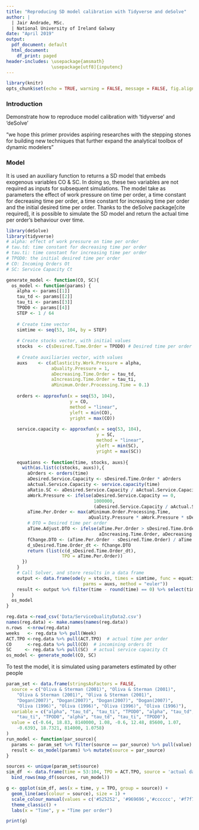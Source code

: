 ```yaml
---
title: "Reproducing SD model calibration with Tidyverse and deSolve"
author: |
  | Jair Andrade, MSc.
  | National University of Ireland Galway
date: "April 2019"
output:
  pdf_document: default
  html_document:
    df_print: paged
header-includes: \usepackage{amsmath}
                 \usepackage[utf8]{inputenc}
---
```


```r
library(knitr)
opts_chunk$set(echo = TRUE, warning = FALSE, message = FALSE, fig.align = "center", cache = TRUE)
```

### Introduction

Demonstrate how to reproduce model calibration with 'tidyverse' and 'deSolve'

"we hope this primer provides aspiring researches with the stepping stones for building new techniques that further expand the analytical toolbox of dynamic modelers"

### Model

It is used an auxiliary function to returns a SD model that embeds exogenous variables CO & SC. In doing so, these two variables are not required as inputs for subsequent simulations. The model take as parameters the effect of work pressure on time per order, a time constant for decreasing time per order, a time constant for increasing time per order and the initial desired time per order. Thanks to the deSolve package[cite required], it is possible to simulate the SD model and return the actual time per order's behaviour over time.

```r
library(deSolve)
library(tidyverse)
# alpha: effect of work pressure on time per order
# tau.td: time constant for decreasing time per order
# tau.ti: time constant for increasing time per order
# TPOD0: the initial desired time per order
# CO: Incoming Orders Ot
# SC: Service Capacity Ct

generate_model <- function(CO, SC){
  os_model <- function(params) {
    alpha <- params[[1]]
    tau_td <- params[[2]]
    tau_ti <- params[[3]]
    TPOD0 <- params[[4]]
    STEP <- 1 / 64
    
    # Create time vector
    simtime <- seq(53, 104, by = STEP)
    
    # Create stocks vector, with initial values
    stocks  <- c(sDesired.Time.Order = TPOD0) # Desired time per order initialised
    
    # Create auxiliaries vector, with values
    auxs    <- c(aElasticity.Work.Pressure = alpha,
                 aQuality.Pressure = 1,
                 aDecreasing.Time.Order = tau_td,
                 aIncreasing.Time.Order = tau_ti,
                 aMinimum.Order.Processing.Time = 0.1)
    
    orders <- approxfun(x = seq(53, 104),
                        y = CO,
                        method = "linear",
                        yleft = min(CO),
                        yright = max(CO))
    
    service.capacity <- approxfun(x = seq(53, 104),
                                  y = SC,
                                  method = "linear",
                                  yleft = min(SC),
                                  yright = max(SC))
    
    equations <- function(time, stocks, auxs){
      with(as.list(c(stocks, auxs)),{
        aOrders <- orders(time)
        aDesired.Service.Capacity <- sDesired.Time.Order * aOrders
        aActual.Service.Capacity <- service.capacity(time)
        aRatio.SC <- aDesired.Service.Capacity / aActual.Service.Capacity
        aWork.Pressure <- ifelse(aDesired.Service.Capacity == 0,
                                 1000000,
                                 (aDesired.Service.Capacity / aActual.Service.Capacity) ^ aElasticity.Work.Pressure)
        aTime.Per.Order <- max(aMinimum.Order.Processing.Time,
                               aQuality.Pressure * aWork.Pressure * sDesired.Time.Order)
        # DTO = Desired time per order
        aTime.Adjust.DTO <- ifelse(aTime.Per.Order > sDesired.Time.Order,
                                   aIncreasing.Time.Order, aDecreasing.Time.Order)
        fChange.DTO <- (aTime.Per.Order - sDesired.Time.Order) / aTime.Adjust.DTO
        d_sDesired.Time.Order_dt <- fChange.DTO
        return (list(c(d_sDesired.Time.Order_dt),
                     TPO = aTime.Per.Order))
      })
    }
    # Call Solver, and store results in a data frame
    output <- data.frame(ode(y = stocks, times = simtime, func = equations,
                             parms = auxs, method = "euler"))
    result <- output %>% filter(time - round(time) == 0) %>% select(time, TPO)
  }
  os_model
}

reg.data <-read_csv('Data/ServiceQualityData2.csv')
names(reg.data) <- make.names(names(reg.data))
n.rows  <-nrow(reg.data)
weeks   <- reg.data %>% pull(Week)
ACT.TPO <-reg.data %>% pull(ACT.TPO)  # actual time per order
CO      <-reg.data %>% pull(CO)  # incomining orders Ot
SC     <- reg.data %>% pull(SC)  # actual service capacity Ct
os_model <- generate_model(CO, SC)
```

To test the model, it is simulated using parameters estimated by other people

```r
param_set <- data.frame(stringsAsFactors = FALSE,
  source = c("Oliva & Sterman (2001)", "Oliva & Sterman (2001)",
    "Oliva & Sterman (2001)", "Oliva & Sterman (2001)",
    "Dogan(2007)", "Dogan(2007)", "Dogan(2007)", "Dogan(2007)",
    "Oliva (1996)", "Oliva (1996)", "Oliva (1996)", "Oliva (1996)"),
  variable = c("alpha", "tau_td", "tau_ti", "TPOD0", "alpha", "tau_td",
    "tau_ti", "TPOD0", "alpha", "tau_td", "tau_ti", "TPOD0"),
  value = c(-0.64, 18.83, 8140000, 1.08, -0.6, 12.48, 85600, 1.07,
    -0.6393, 18.7321, 814000, 1.0758)
)
run_model <- function(par_source){
  params <- param_set %>% filter(source == par_source) %>% pull(value)
  result <- os_model(params) %>% mutate(source = par_source)
}

sources <- unique(param_set$source)
sim_df  <- data.frame(time = 53:104, TPO = ACT.TPO, source = 'actual data') %>% 
  bind_rows(map_df(sources, run_model))

g <- ggplot(sim_df, aes(x = time, y = TPO, group = source)) +
  geom_line(aes(colour = source), size = 1) +
  scale_colour_manual(values = c('#525252', '#969696','#cccccc', '#f7f7f7')) +
  theme_classic() +
  labs(x = "Time", y = "Time per order")

print(g)
```

